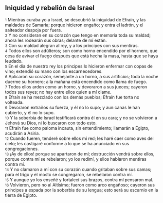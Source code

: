 == Iniquidad y rebelión de Israel ==

{{anchor|1}} <small>1</small> Mientras curaba yo a Israel, se descubrió la iniquidad de Efraín, y las maldades de Samaria; porque hicieron engaño; y entra el ladrón, y el salteador despoja por fuera.<br>
{{anchor|2}} <small>2</small> Y no consideran en su corazón que tengo en memoria toda su maldad; ahora les rodearán sus obras; delante de mí están.<br>
{{anchor|3}} <small>3</small> Con su maldad alegran al rey, y a los príncipes con sus mentiras.<br>
{{anchor|4}} <small>4</small> Todos ellos son adúlteros; son como horno encendido por el hornero, que cesa de avivar el fuego después que está hecha la masa, hasta que se haya leudado.<br>
{{anchor|5}} <small>5</small> En el día de nuestro rey los príncipes lo hicieron enfermar con copas de vino; extendió su mano con los escarnecedores.<br>
{{anchor|6}} <small>6</small> Aplicaron su corazón, semejante a un horno, a sus artificios; toda la noche duerme su hornero; a la mañana está encendido como llama de fuego.<br>
{{anchor|7}} <small>7</small> Todos ellos arden como un horno, y devoraron a sus jueces; cayeron todos sus reyes; no hay entre ellos quien a mí clame.<br>
{{anchor|8}} <small>8</small> Efraín se ha mezclado con los demás pueblos; Efraín fue torta no volteada.<br>
{{anchor|9}} <small>9</small> Devoraron extraños su fuerza, y él no lo supo; y aun canas le han cubierto, y él no lo supo.<br>
{{anchor|10}} <small>10</small> Y la soberbia de Israel testificará contra él en su cara; y no se volvieron a Jehová su Dios, ni lo buscaron con todo esto.<br>
{{anchor|11}} <small>11</small> Efraín fue como paloma incauta, sin entendimiento; llamarán a Egipto, acudirán a Asiria.<br>
{{anchor|12}} <small>12</small> Cuando fueren, tenderé sobre ellos mi red; les haré caer como aves del cielo; les castigaré conforme a lo que se ha anunciado en sus congregaciones.<br>
{{anchor|13}} <small>13</small> ¡Ay de ellos! porque se apartaron de mí; destrucción vendrá sobre ellos, porque contra mí se rebelaron; yo los redimí, y ellos hablaron mentiras contra mí.<br>
{{anchor|14}} <small>14</small> Y no clamaron a mí con su corazón cuando gritaban sobre sus camas; para el trigo y el mosto se congregaron, se rebelaron contra mí.<br>
{{anchor|15}} <small>15</small> Y aunque yo los enseñé y fortalecí sus brazos, contra mí pensaron mal.<br>
{{anchor|16}} <small>16</small> Volvieron, pero no al Altísimo; fueron como arco engañoso; cayeron sus príncipes a espada por la soberbia de su lengua; esto será su escarnio en la tierra de Egipto.<br>
